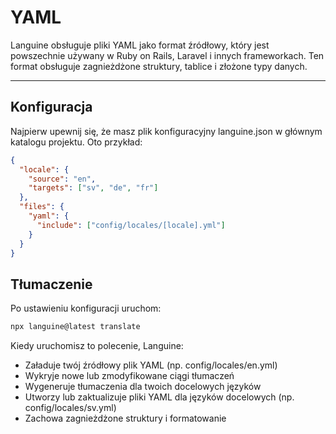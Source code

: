 # YAML

Languine obsługuje pliki YAML jako format źródłowy, który jest powszechnie używany w Ruby on Rails, Laravel i innych frameworkach. Ten format obsługuje zagnieżdżone struktury, tablice i złożone typy danych.

---

## Konfiguracja

Najpierw upewnij się, że masz plik konfiguracyjny languine.json w głównym katalogu projektu. Oto przykład:

```json
{
  "locale": {
    "source": "en",
    "targets": ["sv", "de", "fr"]
  },
  "files": {
    "yaml": {
      "include": ["config/locales/[locale].yml"]
    }
  }
}
```

## Tłumaczenie

Po ustawieniu konfiguracji uruchom:

```bash
npx languine@latest translate
```

Kiedy uruchomisz to polecenie, Languine:

- Załaduje twój źródłowy plik YAML (np. config/locales/en.yml)
- Wykryje nowe lub zmodyfikowane ciągi tłumaczeń
- Wygeneruje tłumaczenia dla twoich docelowych języków
- Utworzy lub zaktualizuje pliki YAML dla języków docelowych (np. config/locales/sv.yml)
- Zachowa zagnieżdżone struktury i formatowanie
